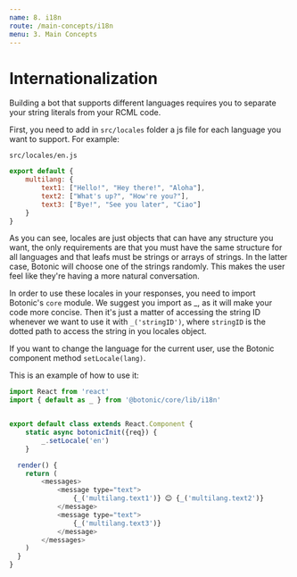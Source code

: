 ```yaml
---
name: 8. i18n
route: /main-concepts/i18n
menu: 3. Main Concepts
---
```


# **Internationalization**

Building a bot that supports different languages requires you to separate your string literals from your RCML code.

First, you need to add in `src/locales` folder a js file for each language you want to support. For example:

`src/locales/en.js`

```javascript
export default { 
    multilang: {
        text1: ["Hello!", "Hey there!", "Aloha"],
        text2: ["What's up?", "How're you?"],
        text3: ["Bye!", "See you later", "Ciao"]
    }
}
```

As you can see, locales are just objects that can have any structure you want, the only requirements are that you must have the same structure for all languages and that leafs must be strings or arrays of strings. In the latter case, Botonic will choose one of the strings randomly. This makes the user feel like they're having a more natural conversation.

In order to use these locales in your responses, you need to import Botonic's `core` module. We suggest you import as \_, as it will make your code more concise. Then it's just a matter of accessing the string ID whenever we want to use it with `_('stringID')`, where `stringID` is the dotted path to access the string in you locales object.

If you want to change the language for the current user, use the Botonic component method `setLocale(lang)`.

This is an example of how to use it:

```javascript
import React from 'react'
import { default as _ } from '@botonic/core/lib/i18n'


export default class extends React.Component {
    static async botonicInit({req}) {
        _.setLocale('en')
    }

  render() {
    return (
        <messages>
            <message type="text">
                {_('multilang.text1')} 😊 {_('multilang.text2')}
            </message>
            <message type="text">
                {_('multilang.text3')}
            </message>
        </messages>
    )
  }
}
```
